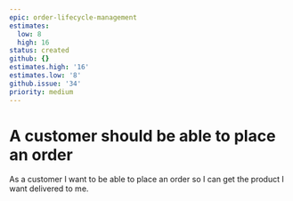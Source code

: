 ```yaml
---
epic: order-lifecycle-management
estimates:
  low: 8
  high: 16
status: created
github: {}
estimates.high: '16'
estimates.low: '8'
github.issue: '34'
priority: medium
---
```

# A customer should be able to place an order

As a customer I want to be able to place an order so I can get the product I want delivered to me.
